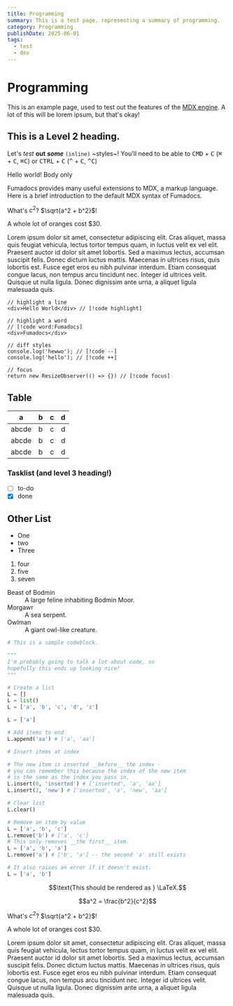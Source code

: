 ```yaml
---
title: Programming
summary: This is a test page, representing a summary of programming.
category: Programming
publishDate: 2025-06-01
tags:
  - test
  - dev
---
```


# Programming

This is an example page, used to test out the features of the [MDX engine](https://mdxjs.com).
A lot of this will be lorem ipsum, but that's okay!

## This is a Level 2 heading.

Let's _test_ **out** **_some_** `(inline)` ~styles~!
You'll need to be able to <kbd>CMD</kbd> + <kbd>C</kbd> (<kbd>⌘</kbd> + <kbd>C</kbd>, <kbd>⌘C</kbd>) or <kbd>CTRL</kbd> + <kbd>C</kbd> (<kbd>^</kbd> + <kbd>C</kbd>, <kbd>^C</kbd>)

<Callout title="Title sample">
  Hello world!
</Callout>

<Callout>
  Body only
</Callout>

<Callout type="warning" title="Title only">
</Callout>

<Callout type="error" title="Title only">
</Callout>

Fumadocs provides many useful extensions to MDX, a markup language. 
Here is a brief introduction to the default MDX syntax of Fumadocs.

<Callout title="some math" type="success">

What's $c^2$? $\sqrt{a^2 + b^2}$!

A whole lot of oranges cost \$30.

Lorem ipsum dolor sit amet, consectetur adipiscing elit. Cras aliquet,
massa quis feugiat vehicula, lectus tortor tempus quam, in luctus
velit ex vel elit. Praesent auctor id dolor sit amet lobortis. Sed a
maximus lectus, accumsan suscipit felis. Donec dictum luctus mattis.
Maecenas in ultrices risus, quis lobortis est. Fusce eget eros eu nibh
pulvinar interdum. Etiam consequat congue lacus, non tempus arcu
tincidunt nec. Integer id ultrices velit. Quisque ut nulla ligula.
Donec dignissim ante urna, a aliquet ligula malesuada quis.
</Callout>


```tsx
// highlight a line
<div>Hello World</div> // [!code highlight]

// highlight a word
// [!code word:Fumadocs]
<div>Fumadocs</div>

// diff styles
console.log('hewwo'); // [!code --]
console.log('hello'); // [!code ++]

// focus
return new ResizeObserver(() => {}) // [!code focus]
```


## Table

| a     | b   |   c |  d  |
| ----- | :-- | --: | :-: |
| abcde | b   |   c |  d  |
| abcde | b   |   c |  d  |
| abcde | b   |   c |  d  |

### Tasklist (and level 3 heading!)

- [ ] to-do
- [x] done

## Other List

- One
- two
- Three

1. four
1. five
1. seven


<dl>
  <dt>Beast of Bodmin</dt>
  <dd>A large feline inhabiting Bodmin Moor.</dd>

  <dt>Morgawr</dt>
  <dd>A sea serpent.</dd>

  <dt>Owlman</dt>
  <dd>A giant owl-like creature.</dd>
</dl>

```python title="sample-file.py"
# This is a sample codeblock.

"""
I'm probably going to talk a lot about code, so
hopefully this ends up looking nice!
"""

# Create a list
L = []
L = list()
L = ['a', 'b', 'c', 'd', 'z']

L = ['a']

# Add items to end
L.append('aa') # ['a', 'aa']

# Insert items at index

# The new item is inserted __before__ the index -
# you can remember this because the index of the new item
# is the same as the index you pass in.
L.insert(0, 'inserted') # ['inserted', 'a', 'aa']
L.insert(2, 'new') # ['inserted', 'a', 'new', 'aa']

# Clear list
L.clear()

# Remove an item by value
L = ['a', 'b', 'c']
L.remove('b') # ['a', 'c']
# This only removes __the first__ item.
L = ['a', 'b', 'a']
L.remove('a') # ['b', 'a'] -- the second 'a' still exists

# It also raises an error if it doesn't exist.
L = ['a', 'b']
```

```math
\text{This should be rendered as } \LaTeX.
```

```math
a^2 = \frac{b^2}{c^2}
```

What's $c^2$? $\sqrt{a^2 + b^2}$!

A whole lot of oranges cost \$30.

Lorem ipsum dolor sit amet, consectetur adipiscing elit. Cras aliquet,
massa quis feugiat vehicula, lectus tortor tempus quam, in luctus
velit ex vel elit. Praesent auctor id dolor sit amet lobortis. Sed a
maximus lectus, accumsan suscipit felis. Donec dictum luctus mattis.
Maecenas in ultrices risus, quis lobortis est. Fusce eget eros eu nibh
pulvinar interdum. Etiam consequat congue lacus, non tempus arcu
tincidunt nec. Integer id ultrices velit. Quisque ut nulla ligula.
Donec dignissim ante urna, a aliquet ligula malesuada quis.
